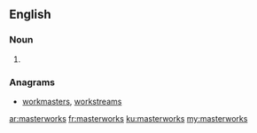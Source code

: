 ==English==

===Noun===
{{head|en|plural}}

# {{plural of|masterwork|lang=en}}

===Anagrams===
* [[workmasters#English|workmasters]], [[workstreams#English|workstreams]]

[[ar:masterworks]]
[[fr:masterworks]]
[[ku:masterworks]]
[[my:masterworks]]